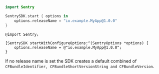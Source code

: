 ```swift {tabTitle:Swift}
import Sentry

SentrySDK.start { options in
    options.releaseName = "io.example.MyApp@1.0.0"
}
```

```objc {tabTitle:Objective-C}
@import Sentry;

[SentrySDK startWithConfigureOptions:^(SentryOptions *options) {
    options.releaseName = @"io.example.MyApp@1.0.0";
}
```

If no release name is set the SDK creates a default combined of `CFBundleIdentifier, CFBundleShortVersionString and CFBundleVersion`.

